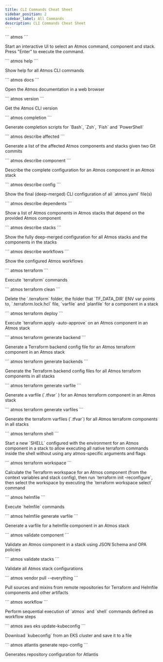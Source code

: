 ```yaml
---
title: CLI Commands Cheat Sheet
sidebar_position: 2
sidebar_label: All Commands
description: CLI Commands Cheat Sheet
---
```


<CardGroup title="General" className="cheatsheet">

  <Card url="/cli/commands/help">
    ```
    atmos
    ```
    <p>Start an interactive UI to select an Atmos command, component and stack. Press "Enter" to execute the command.</p>
  </Card>

  <Card url="/cli/commands/help">
    ```
    atmos help
    ```   
    <p>Show help for all Atmos CLI commands</p>
  </Card>

  <Card url="/cli/commands/docs">
    ```
    atmos docs
    ```
   <p>Open the Atmos documentation in a web browser</p>
  </Card>

  <Card url="/cli/commands/version">
    ```
    atmos version
    ```
    <p>Get the Atmos CLI version</p>
  </Card>

  <Card url="/cli/commands/completion">
    ```
    atmos completion
    ```            
    <p>Generate completion scripts for `Bash`, `Zsh`, `Fish` and `PowerShell`</p>
  </Card>
</CardGroup>

<CardGroup title="Describe Commands" className="cheatsheet">
  <Card url="/cli/commands/describe/affected">
    ```
    atmos describe affected
    ```                         
    <p>Generate a list of the affected Atmos components and stacks given two Git commits</p>
  </Card>

  <Card url="/cli/commands/describe/component">
    ```
    atmos describe component
    ```                     
    <p>Describe the complete configuration for an Atmos component in an Atmos stack</p>
  </Card>

  <Card url="/cli/commands/describe/config">
    ```
    atmos describe config
    ```  
    <p>Show the final (deep-merged) CLI configuration of all `atmos.yaml` file(s)</p>
  </Card>

  <Card url="/cli/commands/describe/dependents">
    ```
    atmos describe dependents
    ```                    
    <p>Show a list of Atmos components in Atmos stacks that depend on the provided Atmos component</p>
  </Card>

  <Card url="/cli/commands/describe/stacks">
    ```
    atmos describe stacks
    ``` 
    <p>Show the fully deep-merged configuration for all Atmos stacks and the components in the stacks</p>
  </Card>

  <Card url="/cli/commands/describe/workflows">
    ```
    atmos describe workflows
    ```                      
    <p>Show the configured Atmos workflows</p>
  </Card>
</CardGroup>

<CardGroup title="Terraform Commands" className="cheatsheet">
  <Card url="/cli/commands/terraform/usage">
    ```
    atmos terraform
    ```      
    <p>Execute `terraform` commands</p>
  </Card>

  <Card url="/cli/commands/terraform/clean">
    ```
    atmos terraform clean
    ```   
    <p>Delete the `.terraform` folder, the folder that `TF_DATA_DIR` ENV var points to, `.terraform.lock.hcl` file, `varfile` and `planfile` for a component in a stack</p>
  </Card>

  <Card url="/cli/commands/terraform/deploy">
    ```
    atmos terraform deploy
    ```
    <p>Execute `terraform apply -auto-approve` on an Atmos component in an Atmos stack</p>
  </Card>

  <Card url="/cli/commands/terraform/generate-backend">
    ```
    atmos terraform generate backend
    ```
    <p>Generate a Terraform backend config file for an Atmos terraform component in an Atmos stack</p>
  </Card>

  <Card url="/cli/commands/terraform/generate-backends">
    ```
    atmos terraform generate backends
    ```
    <p>Generate the Terraform backend config files for all Atmos terraform components in all stacks</p>
  </Card>

  <Card url="/cli/commands/terraform/generate-varfile">
    ```
    atmos terraform generate varfile
    ```
    <p>Generate a varfile (`.tfvar` ) for an Atmos terraform component in an Atmos stack</p>
  </Card>

  <Card url="/cli/commands/terraform/generate-varfiles">
    ```
    atmos terraform generate varfiles
    ```     
    <p>Generate the terraform varfiles (`.tfvar`) for all Atmos terraform components in all stacks</p>
  </Card>

  <Card url="/cli/commands/terraform/shell">
    ```
    atmos terraform shell
    ```
    <p>Start a new `SHELL` configured with the environment for an Atmos component in a stack to allow executing all native terraform commands inside the shell without using any atmos-specific arguments and flags</p>
  </Card>

  <Card url="/cli/commands/terraform/workspace">
    ```
    atmos terraform workspace
    ```
    <p>Calculate the Terraform workspace for an Atmos component (from the context variables and stack config), then run `terraform init -reconfigure`, then select the workspace by executing the `terraform workspace select` command</p>
  </Card>
</CardGroup>

<CardGroup title="Helmfile Commands" className="cheatsheet">
  <Card url="/cli/commands/helmfile/usage">
    ```
    atmos helmfile
    ```
    <p>Execute `helmfile` commands</p>
  </Card>

  <Card url="/cli/commands/helmfile/generate-varfile">
    ```
    atmos helmfile generate varfile
    ```
    <p>Generate a varfile for a helmfile component in an Atmos stack</p>
  </Card>
</CardGroup>

<CardGroup title="Validate Commands" className="cheatsheet">
  <Card url="/cli/commands/validate/component">
    ```
    atmos validate component
    ```
    <p>Validate an Atmos component in a stack using JSON Schema and OPA policies</p>
  </Card>

  <Card url="/cli/commands/validate/stacks">
    ```
    atmos validate stacks
    ```
    <p>Validate all Atmos stack configurations</p>
  </Card>
</CardGroup>

<CardGroup title="Core Commands" className="cheatsheet">
  <Card url="/cli/commands/vendor/pull">
    ```
    atmos vendor pull --everything
    ```
    <p>Pull sources and mixins from remote repositories for Terraform and Helmfile components and other artifacts</p>
  </Card>

  <Card url="/cli/commands/workflow">
    ```
    atmos workflow
    ```
    <p>Perform sequential execution of `atmos` and `shell` commands defined as workflow steps</p>
  </Card>
</CardGroup>

<CardGroup title="Integrations" className="cheatsheet">
  <Card url="/cli/commands/aws/eks-update-kubeconfig">
    ```
    atmos aws eks update-kubeconfig
    ```
    <p>Download `kubeconfig` from an EKS cluster and save it to a file</p>
  </Card>
  
  <Card url="/cli/commands/atlantis/generate-repo-config">
    ```
    atmos atlantis generate repo-config
    ```
    <p>Generates repository configuration for Atlantis</p>
  </Card>
</CardGroup>
